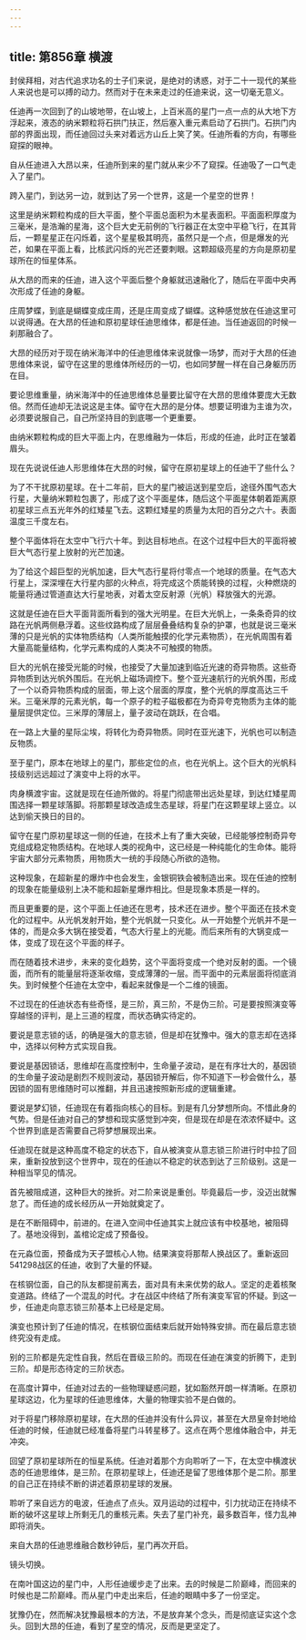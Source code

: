 ```yaml
---
---
---
```

title: 第856章 横渡
---



封侯拜相，对古代追求功名的士子们来说，是绝对的诱惑，对于二十一现代的某些人来说也是可以搏的动力。然而对于在未来走过的任迪来说，这一切毫无意义。

任迪再一次回到了的山坡地带，在山坡上，上百米高的星门一点一点的从大地下方浮起来，液态的纳米颗粒将石拱门扶正，然后塞入重元素启动了石拱门。石拱门内部的界面出现，而任迪回过头来对着远方山丘上笑了笑。任迪所看的方向，有哪些窥探的眼神。

自从任迪进入大昂以来，任迪所到来的星门就从来少不了窥探。任迪吸了一口气走入了星门。

跨入星门，到达另一边，就到达了另一个世界，这是一个星空的世界！

这里是纳米颗粒构成的巨大平面，整个平面总面积为木星表面积。平面面积厚度为三毫米，是浩瀚的星海，这个巨大史无前例的飞行器正在太空中平稳飞行，在其背后，一颗星星正在闪烁着，这个星星极其明亮，虽然只是一个点，但是爆发的光芒，如果在平面上看，比核武闪烁的光芒还要刺眼。这颗超级亮星的方向是原初星球所在的恒星体系。

从大昂的而来的任迪，进入这个平面后整个身躯就迅速融化了，随后在平面中央再次形成了任迪的身躯。

庄周梦蝶，到底是蝴蝶变成庄周，还是庄周变成了蝴蝶。这种感觉放在任迪这里可以说得通。在大昂的任迪和原初星球任迪思维体，都是任迪。当任迪返回的时候一刹那融合了。

大昂的经历对于现在纳米海洋中的任迪思维体来说就像一场梦，而对于大昂的任迪思维体来说，留守在这里的思维体所经历的一切，也如同梦醒一样在自己身躯历历在目。

要论思维重量，纳米海洋中的任迪思维体总量要比留守在大昂的思维体要庞大无数倍。然而任迪却无法说这是主体。留守在大昂的是分体。想要证明谁为主谁为次，必须要说服自己，自己所坚持目的到底哪一个更重要。

由纳米颗粒构成的巨大平面上内，在思维融为一体后，形成的任迪，此时正在皱着眉头。

现在先说说任迪人形思维体在大昂的时候，留守在原初星球上的任迪干了些什么？

为了不干扰原初星球。在十二年前，巨大的星门被运送到星空后，途径外围气态大行星，大量纳米颗粒包裹了，形成了这个平面星体，随后这个平面星体朝着距离原初星球三点五光年外的红矮星飞去。这颗红矮星的质量为太阳的百分之六十。表面温度三千度左右。

整个平面体将在太空中飞行六十年。到达目标地点。在这个过程中巨大的平面将被巨大气态行星上放射的光芒加速。

为了给这个超巨型的光帆加速，巨大气态行星将付零点一个地球的质量。在气态大行星上，深深埋在大行星内部的火种点，将完成这个质能转换的过程，火种燃烧的能量将通过管道直达大行星地表，对着太空反射源（光帆）释放强大的光源。

这就是任迪在巨大平面背面所看到的强大光明星。在巨大光帆上，一条条奇异的纹路在光帆两侧悬浮着。这些纹路构成了层层叠叠结构复杂的护罩，也就是说三毫米薄的只是光帆的实体物质结构（人类所能触摸的化学元素物质），在光帆周围有着大量高能量结构，化学元素构成的人类决不可触摸的物质。

巨大的光帆在接受光能的时候，也接受了大量加速到临近光速的奇异物质。这些奇异物质到达光帆外围后。在光帆上磁场调控下。整个亚光速航行的光帆外围，形成了一个以奇异物质构成的层面，带上这个层面的厚度，整个光帆的厚度高达三千米。三毫米厚的元素光帆，每一个原子的粒子磁极都在为奇异夸克物质为主体的能量层提供定位。三米厚的薄层上，量子波动在跳跃，在合唱。

在一路上大量的星际尘埃，将转化为奇异物质。同时在亚光速下，光帆也可以制造反物质。

至于星门，原本在地球上的星门，那些定位的点，也在光帆上。这个巨大的光帆科技级别远远超过了演变中上将的水平。

肉身横渡宇宙。这就是现在任迪所做的。将星门彻底带出远处星球，到达红矮星周围选择一颗星球落脚。将那颗星球改造成生态星球，将星门在这颗星球上竖立。以达到偷天换日的目的。

留守在星门原初星球这一侧的任迪，在技术上有了重大突破，已经能够控制奇异夸克组成稳定物质结构。在地球人类的视角中，这已经是一种纯能化的生命体。能将宇宙大部分元素物质，用物质大一统的手段随心所欲的造物。

这种现象，在超新星的爆炸中也会发生，金银铜铁会被制造出来。现在任迪的控制的现象在能量级别上决不能和超新星爆炸相比。但是现象本质是一样的。

而且更重要的是，这个平面上任迪还在思考，技术还在进步。整个平面还在技术变化的过程中。从光帆发射开始，整个光帆就一只变化。从一开始整个光帆并不是一体的，而是众多大锅在接受着，气态大行星上的光能。而后来所有的大锅变成一体，变成了现在这个平面的样子。

而在随着技术进步，未来的变化趋势，这个平面将变成一个绝对反射的面。一个镜面，而所有的能量层将逐渐收缩，变成薄薄的一层。而平面中的元素层面将彻底消失。到时候整个任迪在太空中，看起来就像是一个二维的镜面。

不过现在的任迪状态有些奇怪，是三阶，真三阶，不是伪三阶。可是要按照演变等穿越怪的评判，是上三道的程度，而状态确实待定的。

要说是意志锁的话，的确是强大的意志锁，但是却在犹豫中。强大的意志却在选择中，选择以何种方式实现自我。

要说是基因锁话，思维却在高度控制中，生命量子波动，是在有序壮大的，基因锁的生命量子波动是剧烈不规则波动，基因锁开解后，你不知道下一秒会做什么，基因锁的固有思维随时可以推翻，并且迅速按照新形成的逻辑重建。

要说是梦幻锁，任迪现在有着指向核心的目标。到是有几分梦想所向。不惜此身的气势。但是任迪对自己的梦想和现实感觉到冲突，但是现在却是在浓浓怀疑中。这个世界到底是否需要自己将梦想展现出来。

任迪现在就是这种高度不稳定的状态下，自从被演变从意志锁三阶进行时中拉了回来，重新投放到这个世界中，现在的任迪以不稳定的状态到达了三阶级别。这是一种相当罕见的情况。

首先被阻成道，这种巨大的挫折。对二阶来说是重创。毕竟最后一步，没迈出就懈怠了。而任迪的成长经历从一开始就奠定了。

是在不断阻碍中，前进的。在进入空间中任迪其实上就应该有中校基地，被阻碍了。基地没得到，盖棺论定成了预备役。

在元淼位面，预备成为天子盟核心人物。结果演变将那帮人换战区了。重新返回541298战区的任迪，收到了大量的怀疑。

在核钢位面，自己的队友都提前离去，面对具有未来优势的敌人。坚定的走着核聚变道路。终结了一个混乱的时代。才在战区中终结了所有演变军官的怀疑。到这一步，任迪走向意志锁三阶基本上已经是定局。

演变也预计到了任迪的情况，在核钢位面结束后就开始特殊安排。而在最后意志锁终究没有走成。

别的三阶都是先定性自我，然后在晋级三阶的。而现在任迪在演变的折腾下，走到三阶。却是形态待定的三阶状态。

在高度计算中，任迪对过去的一些物理疑惑问题，犹如豁然开朗一样清晰。在原初星球这边，化为星球的任迪思维体，大量的物理实验不是白做的。

对于将星门移除原初星球，在大昂的任迪并没有什么异议，甚至在大昂皇帝封地给任迪的时候，任迪就已经准备将星门斗转星移了。这点在两个思维体融合中，并无冲突。

回望了原初星球所在的恒星系统。任迪对着那个方向聆听了一下，在太空中横渡状态的任迪思维体，是三阶。在原初星球上，任迪还是留了思维体那个是二阶。那里的自己正在持续不断的讲述着原初星球的发展。

聆听了来自远方的电波，任迪点了点头。双月运动的过程中，引力扰动正在持续不断的破坏这星球上所剩无几的重核元素。失去了星门补充，最多数百年，怪力乱神即将消失。

来自大昂的任迪思维融合数秒钟后，星门再次开启。

镜头切换。

在南叶国这边的星门中，人形任迪缓步走了出来。去的时候是二阶巅峰，而回来的时候也是二阶巅峰。而从星门中走出来后，任迪的眼睛中多了一份坚定。

犹豫仍在，然而解决犹豫最根本的方法，不是放弃某个念头，而是彻底证实这个念头。回到大昂的任迪，看到了星空的情况，反而是更坚定了。